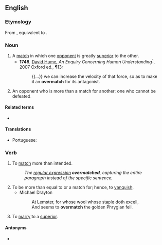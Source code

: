 ==English==

===Etymology===
From {{etyl|enm|en}} {{m|enm|overmacchen}}, equivalent to {{prefix|over|match|lang=en}}.

===Noun===
{{en-noun|es}}

# A [[match]] in which one [[opponent]] is greatly [[superior]] to the other.
#* '''1748''', [[w:David Hume|David Hume]], ''An Enquiry Concerning Human Understanding''<sup>[http://books.google.com/books?id=aA9XN9zC56oC]</sup>, 2007 Oxford ed., ¶13:
#*: {{...}} we can increase the velocity of that force, so as to make it an '''overmatch''' for its antagonist.
# An opponent who is more than a match for another; one who cannot be defeated.

====Related terms====
* {{l|en|overmatched}}

====Translations====
{{trans-top|a match}}
* Portuguese: {{t+|pt|batalha|f}} {{t+|pt|perdida}}
{{trans-mid}}
{{trans-bottom}}

===Verb===
{{en-verb|es}}

# To [[match]] more than intended.
#: ''The [[regular expression]] '''overmatched''', capturing the entire paragraph instead of the specific sentence.''
# To be more than equal to or a match for; hence, to [[vanquish]].
#* Michael Drayton
#*: At Lemster, for whose wool whose staple doth excell,
#*: And seems to '''overmatch''' the golden Phrygian fell.
# To [[marry]] to a [[superior]].
#: {{rfquotek|Burton}}

====Antonyms====
* {{l|en|undermatch}}